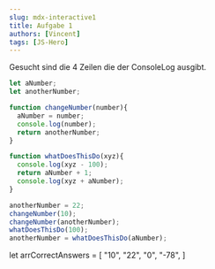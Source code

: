 ```yaml
---
slug: mdx-interactive1
title: Aufgabe 1
authors: [Vincent]
tags: [JS-Hero]
---
```


Gesucht sind die 4 Zeilen die der ConsoleLog ausgibt.

```js
let aNumber;
let anotherNumber;

function changeNumber(number){
  aNumber = number;
  console.log(number);
  return anotherNumber;
}

function whatDoesThisDo(xyz){
  console.log(xyz - 100);
  return aNumber + 1;
  console.log(xyz + aNumber);
}

anotherNumber = 22;
changeNumber(10);
changeNumber(anotherNumber);
whatDoesThisDo(100);
anotherNumber = whatDoesThisDo(aNumber);

```


let arrCorrectAnswers = [
    "10", 
    "22", 
    "0", 
    "-78", 
    ]

<AnswerGame arr={arrCorrectAnswers} withHelp={true}/>


